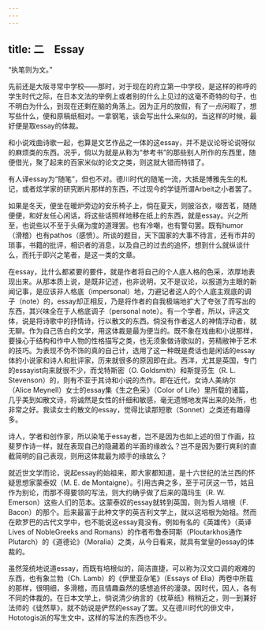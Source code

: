 ```yaml
---
---
---
```

title: 二　Essay
---



“执笔则为文。”

先前还是大阪寻常中学校——那时，对于现在的府立第一中学校，是这样的称呼的学生时代之际，在日本文法的举例上或者别的什么上见过的这毫不奇特的句子，也不明白为什么，到现在还剩在脑的角落上。因为正月的放假，有了一点闲暇了，想写些什么，便和原稿纸相对。一拿钢笔，该会写出什么来似的。当这样的时候，最好便是取essay的体裁。

和小说戏曲诗歌一起，也算是文艺作品之一体的这essay，并不是议论呀论说呀似的麻烦类的东西。况乎，倘以为就是从称为“参考书”的那些别人所作的东西里，随便借光，聚了起来的百家米似的论文之类，则这就大错而特错了。

有人译essay为“随笔”，但也不对。德川时代的随笔一流，大抵是博雅先生的札记，或者炫学家的研究断片那样的东西，不过现今的学徒所谓Arbeit之小者罢了。

如果是冬天，便坐在暖炉旁边的安乐椅子上，倘在夏天，则披浴衣，啜苦茗，随随便便，和好友任心闲话，将这些话照样地移在纸上的东西，就是essay。兴之所至，也说些以不至于头痛为度的道理罢。也有冷嘲，也有警句罢。既有humor（滑稽）也有pathos（感愤）。所谈的题目，天下国家的大事不待言，还有市井的琐事，书籍的批评，相识者的消息，以及自己的过去的追怀，想到什么就纵谈什么，而托于即兴之笔者，是这一类的文章。

在essay，比什么都紧要的要件，就是作者将自己的个人底人格的色采，浓厚地表现出来。从那本质上说，是既非记述，也非说明，又不是议论，以报道为主眼的新闻记事，是应该非人格底（impersonal）地，力避记者这人的个人底主观底的调子（note）的，essay却正相反，乃是将作者的自我极端地扩大了夸张了而写出的东西，其兴味全在于人格底调子（personal note）。有一个学者，所以，评这文体，说是将诗歌中的抒情诗，行以散文的东西。倘没有作者这人的神情浮动者，就无聊。作为自己告白的文学，用这体裁是最为便当的。既不象在戏曲和小说那样，要操心于结构和作中人物的性格描写之类，也无须象做诗歌似的，劳精敝神于艺术的技巧。为表现不伪不饰的真的自己计，选用了这一种既是费话也是闲话的essay体的小说家和诗人和批评家，历来就很多的原因即在此。西洋，尤其是英国，专门的essayist向来就很不少，而戈特斯密（O. Goldsmith）和斯提芬生（R. L. Stevenson）的，则有不亚于其诗和小说的杰作。即在近代，女诗人美纳尔（Alice Meynell）女士的essay集《生之色采》（Color of Life）里所载的诸篇，几乎美到如散文诗，将诚然是女性的纤细和敏感，毫无遗憾地发挥出来的处所，也非常之好。我读女士的散文的essay，觉得比读那短歌（Sonnet）之类还有趣得多。

诗人，学者和创作家，所以染笔于essay者，岂不是因为也如上述的但丁作画，拉斐罗作诗一样，就在表现自己的隐藏着的半面的缘故么？岂不是因为要行爽利的直截简明的自己表现，则用这体裁最为顺手的缘故么？

就近世文学而论，说起essay的始祖来，即大家都知道，是十六世纪的法兰西的怀疑思想家蒙泰奴（M. E. de Montaigne）。引用古典之多，至于可厌这一节，姑且作为别论，而那不得要领的写法，则大约确乎做了后来的蔼玛生（R. W. Emerson）这些人们的范本。这蒙泰奴的essay就转到英国，则为哲人培根（F. Bacon）的那个。后来最富于此种文字的英吉利文学上，就以这培根为始祖。然而在欧罗巴的古代文学中，也不能说这essay竟没有。例如有名的《英雄传》（英译Lives of NobleGreeks and Romans）的作者布鲁泰珂斯（Ploutarkhos通作Plutarch）的《道德论》（Moralia）之类，从今日看来，就具有堂皇的essay的体裁的。

虽然笼统地说道essay，而既有培根似的，简洁直捷，可以称为汉文口调的艰难的东西，也有象兰勃（Ch. Lamb）的《伊里亚杂笔》（Essays of Elia）两卷中所载的那样，很明细，多滑稽，而且情趣盎然的感想追怀的漫录。因时代，因人，各有不同的体裁的。在日本文学上，倘说清少纳言的《枕草纸》稍稍近之，则一到兼好法师的《徒然草》，就不妨说是俨然的essay了罢。又在德川时代的俳文中，Hototogis派的写生文中，这样的写法的东西也不少。